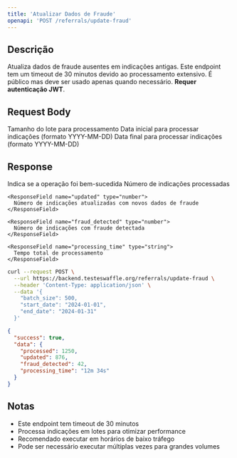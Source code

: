```yaml
---
title: 'Atualizar Dados de Fraude'
openapi: 'POST /referrals/update-fraud'
---
```


## Descrição

Atualiza dados de fraude ausentes em indicações antigas. Este endpoint tem um timeout de 30 minutos devido ao processamento extensivo. É público mas deve ser usado apenas quando necessário.  **Requer autenticação JWT**.

## Request Body

<ParamField body="batch_size" type="number" default="100">
  Tamanho do lote para processamento
</ParamField>

<ParamField body="start_date" type="string">
  Data inicial para processar indicações (formato YYYY-MM-DD)
</ParamField>

<ParamField body="end_date" type="string">
  Data final para processar indicações (formato YYYY-MM-DD)
</ParamField>

## Response

<ResponseField name="success" type="boolean">
  Indica se a operação foi bem-sucedida
</ResponseField>

<ResponseField name="data" type="object">
  <Expandable title="properties">
    <ResponseField name="processed" type="number">
      Número de indicações processadas
    </ResponseField>

    <ResponseField name="updated" type="number">
      Número de indicações atualizadas com novos dados de fraude
    </ResponseField>

    <ResponseField name="fraud_detected" type="number">
      Número de indicações com fraude detectada
    </ResponseField>

    <ResponseField name="processing_time" type="string">
      Tempo total de processamento
    </ResponseField>
  </Expandable>
</ResponseField>

<RequestExample>

```bash
curl --request POST \
  --url https://backend.testeswaffle.org/referrals/update-fraud \
  --header 'Content-Type: application/json' \
  --data '{
    "batch_size": 500,
    "start_date": "2024-01-01",
    "end_date": "2024-01-31"
  }'
```

</RequestExample>

<ResponseExample>

```json
{
  "success": true,
  "data": {
    "processed": 1250,
    "updated": 876,
    "fraud_detected": 42,
    "processing_time": "12m 34s"
  }
}
```

</ResponseExample>

## Notas

- Este endpoint tem timeout de 30 minutos
- Processa indicações em lotes para otimizar performance
- Recomendado executar em horários de baixo tráfego
- Pode ser necessário executar múltiplas vezes para grandes volumes